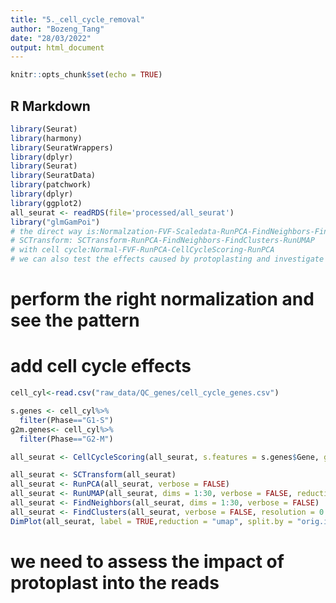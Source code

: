 ```yaml
---
title: "5._cell_cycle_removal"
author: "Bozeng_Tang"
date: "28/03/2022"
output: html_document
---
```


```r
knitr::opts_chunk$set(echo = TRUE)
```

## R Markdown


```r
library(Seurat)
library(harmony)
library(SeuratWrappers)
library(dplyr)
library(Seurat)
library(SeuratData)
library(patchwork)
library(dplyr)
library(ggplot2)
all_seurat <- readRDS(file='processed/all_seurat')
library("glmGamPoi")
# the direct way is:Normalzation-FVF-Scaledata-RunPCA-FindNeighbors-FindClusters-RunUMAP
# SCTransform: SCTransform-RunPCA-FindNeighbors-FindClusters-RunUMAP
# with cell cycle:Normal-FVF-RunPCA-CellCycleScoring-RunPCA
# we can also test the effects caused by protoplasting and investigate its impact onto clustering
```

# perform the right normalization and see the pattern
# add cell cycle effects
```r
cell_cyl<-read.csv("raw_data/QC_genes/cell_cycle_genes.csv")

s.genes <- cell_cyl%>%
  filter(Phase=="G1-S")
g2m.genes<- cell_cyl%>%
  filter(Phase=="G2-M")

all_seurat <- CellCycleScoring(all_seurat, s.features = s.genes$Gene, g2m.features = g2m.genes$Gene, set.ident = TRUE)

all_seurat <- SCTransform(all_seurat)
all_seurat <- RunPCA(all_seurat, verbose = FALSE)
all_seurat <- RunUMAP(all_seurat, dims = 1:30, verbose = FALSE, reduction = "harmony")
all_seurat <- FindNeighbors(all_seurat, dims = 1:30, verbose = FALSE)
all_seurat <- FindClusters(all_seurat, verbose = FALSE, resolution = 0.5)
DimPlot(all_seurat, label = TRUE,reduction = "umap", split.by = "orig.ident") + NoLegend()
```

# we need to assess the impact of protoplast into the reads
```r

```

